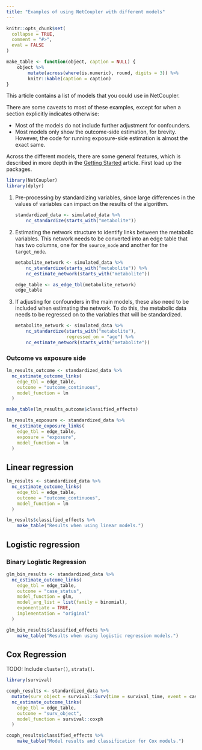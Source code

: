 ```yaml
---
title: "Examples of using NetCoupler with different models"
---
```


```r
knitr::opts_chunk$set(
  collapse = TRUE,
  comment = "#>",
  eval = FALSE
)

make_table <- function(object, caption = NULL) {
    object %>%
        mutate(across(where(is.numeric), round, digits = 3)) %>% 
        knitr::kable(caption = caption)
}
```

This article contains a list of models that you could use in NetCoupler.

There are some caveats to most of these examples, except for when a section
explicitly indicates otherwise:

- Most of the models do not include further adjustment for confounders.
- Most models only show the outcome-side estimation, for brevity. However,
the code for running exposure-side estimation is almost the exact same.

Across the different models, there are some general features, which is described
in more depth in the [Getting Started](netcoupler.html) article.
First load up the packages.

```r
library(NetCoupler)
library(dplyr)
```

1. Pre-processing by standardizing variables, since large differences in the
values of variables can impact on the results of the algorithm. 

    ```r
    standardized_data <- simulated_data %>%
        nc_standardize(starts_with("metabolite"))
    ```

2. Estimating the network structure to identify links between the metabolic variables.
This network needs to be converted into an edge table that has two columns, one 
for the `source_node` and another for the `target_node`.

    ```r
    metabolite_network <- simulated_data %>%
        nc_standardize(starts_with("metabolite")) %>% 
        nc_estimate_network(starts_with("metabolite"))
    
    edge_table <- as_edge_tbl(metabolite_network)
    edge_table
    ```

3. If adjusting for confounders in the main models, these also need to be included
when estimating the network. To do this, the metabolic data needs to be
regressed on to the variables that will be standardized.

    ```r
    metabolite_network <- simulated_data %>%
        nc_standardize(starts_with("metabolite"),
                       regressed_on = "age") %>%
        nc_estimate_network(starts_with("metabolite"))
```

### Outcome vs exposure side

```r
lm_results_outcome <- standardized_data %>%
  nc_estimate_outcome_links(
    edge_tbl = edge_table,
    outcome = "outcome_continuous",
    model_function = lm
  )
```

```r
make_table(lm_results_outcome$classified_effects)
```

```r
lm_results_exposure <- standardized_data %>%
  nc_estimate_exposure_links(
    edge_tbl = edge_table,
    exposure = "exposure",
    model_function = lm
  )
```

## Linear regression

```r
lm_results <- standardized_data %>%
  nc_estimate_outcome_links(
    edge_tbl = edge_table,
    outcome = "outcome_continuous",
    model_function = lm
  )
```

```r
lm_results$classified_effects %>% 
    make_table("Results when using linear models.")
```

## Logistic regression

### Binary Logistic Regression

```r
glm_bin_results <- standardized_data %>%
  nc_estimate_outcome_links(
    edge_tbl = edge_table,
    outcome = "case_status",
    model_function = glm,
    model_arg_list = list(family = binomial),
    exponentiate = TRUE,
    implementation = "original"
  )
```

```r
glm_bin_results$classified_effects %>% 
    make_table("Results when using logistic regression models.")
```

<!-- 
### Ordinal Logistic Regression 

### Nominal Logistic Regression
-->

## Cox Regression

TODO: Include `cluster()`, `strata()`.

```r
library(survival)

coxph_results <- standardized_data %>%
  mutate(surv_object = survival::Surv(time = survival_time, event = case_status)) %>% 
  nc_estimate_outcome_links(
    edge_tbl = edge_table,
    outcome = "surv_object",
    model_function = survival::coxph
  )
```

```r
coxph_results$classified_effects %>% 
    make_table("Model results and classification for Cox models.")
```

<!-- 
## Poisson regression 

### Negative Binomial Regression
### Zero-inflated regression

## Polynomial Regression

## Ridge Regression

## Lasso Regression

## Quantile Regression

## Elastic Net Regression

## Principal Components Regression

## Support Vector Machines Regression

## Quasi Poisson Regression

## Tobit Regression

## Multivariate Regression

## Random effects models

## Longitudinal data? 

-->
